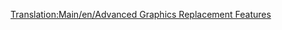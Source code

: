 [[Translation:Main/en/Advanced Graphics Replacement Features]]
{{en/-}}
{{Template:8bpp Graphics Replacement/Fr}}
{{avertissement/Fr| Cette page n'est plus maintenue. Toutes les informations relatives au remplacement des graphismes de base par OpenGFX se trouve dans son lisez-moi ou sur l'espace de développement}}
{{note/Fr| L'historique de OpenGFX peut être consulté sur la version anglaise de cette page: [[Main/en/Advanced Graphics Replacement Features]].}}